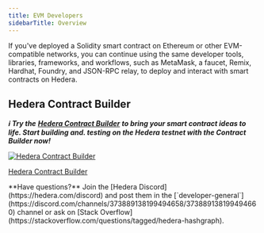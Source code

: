 ```yaml
---
title: EVM Developers
sidebarTitle: Overview
---
```


If you've deployed a Solidity smart contract on Ethereum or other EVM-compatible networks, you can continue using the same developer tools, libraries, frameworks, and workflows, such as MetaMask, a faucet, Remix, Hardhat, Foundry, and JSON-RPC relay, to deploy and interact with smart contracts on Hedera.

<Columns cols={3}>
  <Card
    title="Add Hedera to MetaMask"
    href="/hedera/getting-started-evm-developers/add-hedera-to-metamask"
    arrow
  ></Card>
  <Card
    title="Hedera Testnet Faucet"
    href="/hedera/getting-started-evm-developers/hedera-testnet-faucet"
    arrow
  ></Card>
  <Card
    title="Deploy w/ Contract Builder"
    href="/hedera/getting-started-evm-developers/deploy-your-first-contract-with-hedera-contract-builder"
    arrow
  ></Card>
  <Card
    title="Deploy w/ Remix"
    href="/hedera/getting-started-evm-developers/deploy-a-smart-contract-using-remix"
    arrow
  ></Card>
  <Card
    title="Deploy w/ Hardhat"
    href="/hedera/getting-started-evm-developers/deploy-a-smart-contract-with-hardhat"
    arrow
  ></Card>
  <Card
    title="Deploy w/ Foundry"
    href="/hedera/getting-started-evm-developers/deploy-a-smart-contract-with-foundry"
    arrow
  ></Card>
</Columns>

## Hedera Contract Builder

**_ℹ️ Try the_** [**_Hedera Contract Builder_**](https://portal.hedera.com/contract-builder) **_to bring your smart contract ideas to life. Start building and. testing on the Hedera testnet with the Contract Builder now!_**

<div className="flex flex-col justify-center items-center w-full mt-4 mb-8 not-prose">
  <a
    href="https://portal.hedera.com/contract-builder"
    target="_blank"
    rel="noopener noreferrer"
    className="no-underline text-center cursor-pointer group"
    style={{ textAlign: "center" }}
  >
    <img
      src="/images/getting-started-evm-developers/contract-builder-screenshot.png"
      alt="Hedera Contract Builder"
      className="mx-auto rounded-lg shadow-sm max-w-[1000px] w-full h-auto mb-0"
    />
    <p className="text-gray-1000 dark:text-gray-500 text-sm font-semibold mt-0 mb-0 text-center underline decoration-[#8853FF] decoration-1 underline-offset-[6px] transition-colors duration-200 group-hover:text-[#8853FF]">
      Hedera Contract Builder
    </p>
  </a>
</div>

<Info>
  **Have questions?** Join the [Hedera Discord](https://hedera.com/discord) and
  post them in the
  [`developer-general`](https://discord.com/channels/373889138199494658/373889138199494660)
  channel or ask on [Stack
  Overflow](https://stackoverflow.com/questions/tagged/hedera-hashgraph).
</Info>
